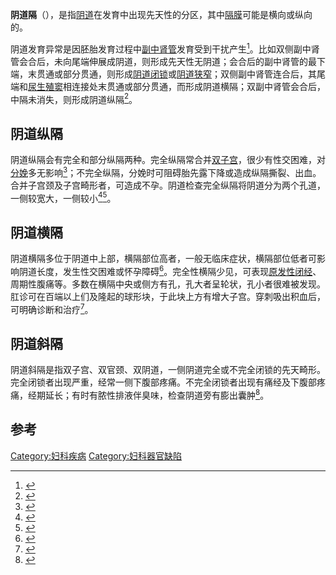 {{Infobox_Disease |
  Name           = 阴道隔 |
  Image          = Double vagina Vagina duplex from Golay 1875.png|
  Caption        = |
  DiseasesDB     = |
  ICD10          = {{ICD10|Q|52|1|Q|50}} |
  ICD9           = {{ICD9|752.49}} |
  ICDO           = |
  OMIM           = |
  MedlinePlus    = |
  eMedicineSubj  = |
  eMedicineTopic = |
  MeshID         = |
}}
'''阴道隔'''（{{lang-en|'''vaginal septum'''}}），是指[[阴道|阴道]]在发育中出现先天性的分区，其中[[隔膜|隔膜]]可能是横向或纵向的。

阴道发育异常是因胚胎发育过程中[[副中肾管|副中肾管]]发育受到干扰产生<ref>{{cite journal|author=卞美璐, 潘晓玉|title=影像学检查在女性生殖器畸形诊断中的应用价值|journal=中国实用妇科与产科杂志|volume=24|pages=181-183|url=http://www.cqvip.com/qk/90644a/200803/26714468.html|accessdate=2014-08-21|date=2008年3月|archive-date=2014-08-21|archive-url=https://web.archive.org/web/20140821213549/http://www.cqvip.com/qk/90644a/200803/26714468.html|dead-url=no}}</ref>。比如双侧副中肾管会合后，未向尾端伸展成阴道，则形成先天性无阴道；会合后的副中肾管的最下端，末贯通或部分贯通，则形成[[阴道闭锁|阴道闭锁]]或[[阴道狭窄|阴道狭窄]]；双侧副中肾管连合后，其尾端和[[尿生殖窦|尿生殖窦]]相连接处末贯通或部分贯通，而形成阴道横隔；双副中肾管会合后，中隔未消失，则形成阴道纵隔<ref>{{cite journal|author=华克勤, 陈义松|title=阴道发育异常的分类及诊治|journal=实用妇产科杂志|year=2009|volume=9|pages=513-515|url=http://www.cqvip.com/qk/95511x/200909/31461905.html|accessdate=2014-08-21|archive-date=2019-07-13|archive-url=https://web.archive.org/web/20190713053619/http://www.cqvip.com/qk/95511x/200909/31461905.html|dead-url=no}}</ref>。

==阴道纵隔==
阴道纵隔会有完全和部分纵隔两种。完全纵隔常合并[[双子宫畸形|双子宫]]，很少有性交困难，对[[分娩|分娩]]多无影响<ref>{{cite journal |author=Varras M, Akrivis C, Demou A, Kitsiou E, Antoniou N |title=Double vagina and cervix communicating bilaterally with a single uterine cavity: report of a case with an unusual congenital uterine malformation |journal=J Reprod Med |volume=52 |issue=3 |pages=238–40 |date=March 2007 |pmid=17465296}}</ref>；不完全纵隔，分娩时可阻碍胎先露下降或造成纵隔撕裂、出血。合并子宫颈及子宫畸形者，可造成不孕。阴道检查完全纵隔将阴道分为两个孔道，一侧较宽大，一侧较小<ref>{{cite journal |last=Heinonen |first=Pentti K. |title=Complete septate uterus with longitudinal vaginal septum |journal=Fertil. Steril. |volume=85 |issue=3 |pages=700–5 |date=March 2006 |pmid=16500341 |doi=10.1016/j.fertnstert.2005.08.039}}</ref><ref>{{cite journal |author=Perez-Brayfield MR, Clarke HS, Pattaras JG |title=Complete bladder, urethral, and vaginal duplication in a 50-year-old woman |journal=Urology |volume=60 |issue=3 |pages=514 |date=September 2002 |pmid=12350504 |doi=10.1016/S0090-4295(02)01808-3 |url=http://linkinghub.elsevier.com/retrieve/pii/S0090429502018083 |access-date=2014-08-21 |archive-date=2019-12-06 |archive-url=https://web.archive.org/web/20191206191858/https://linkinghub.elsevier.com/retrieve/pii/S0090429502018083 |dead-url=no }}</ref>。

==阴道横隔==
阴道横隔多位于阴道中上部，横隔部位高者，一般无临床症状，横隔部位低者可影响阴道长度，发生性交困难或怀孕障碍<ref>{{cite journal |author=Üstün Y, Üstün YE, Zeteroğlu Ş, Şahin G, Kamacı M |month= |year=2005 |title=A Case of Transverse Vaginal Septum Diagnosed During Labor |journal=Erciyes Medical Journal |volume=27 |issue=3 |pages=136–138 |url=http://tipdergisi.erciyes.edu.tr/project6/69.pdf |access-date=2014-08-21 |archive-url=https://web.archive.org/web/20120324114744/http://tipdergisi.erciyes.edu.tr/project6/69.pdf |archive-date=2012-03-24 |dead-url=yes }}</ref>。完全性横隔少见，可表现[[原发性闭经|原发性闭经]]、周期性腹痛等。多数在横隔中央或侧方有孔，孔大者呈轮状，孔小者很难被发现。肛诊可在百端以上们及隆起的球形块，于此块上方有增大子宫。穿刺吸出积血后，可明确诊断和治疗<ref>{{cite journal|author=宋俊霞, 叶寒|title=完全性阴道横隔误诊为处女膜闭|journal=实用妇产科杂志|volume=25|pages=757-757|url=http://www.cnki.com.cn/Article/CJFDTotal-SFCZ200912029.htm|accessdate=2014-08-21|date=2009年12月|archive-date=2014-08-22|archive-url=https://web.archive.org/web/20140822080658/http://www.cnki.com.cn/Article/CJFDTotal-SFCZ200912029.htm|dead-url=no}}</ref>。

==阴道斜隔==
阴道斜隔是指双子宫、双官颈、双阴道，一侧阴道完全或不完全闭锁的先天畸形。完全闭锁者出现严重{{What|病经}}，经常一侧下腹部疼痛。不完全闭锁者出现有痛经及下腹部疼痛，经期延长；有时有脓性排液伴臭味，检查阴道旁有膨出囊肿<ref>{{cite journal|author=程东红, 湛秀兰, 李美光|title=先天性阴道斜隔综合征的超声诊断|journal=中国超声医学杂志|year=2001|volume=17|issue=7|pages=540-542.|url=http://pmmp.cnki.net/Resources/CDDPdf/evd%5Cbase%5C%E4%B8%AD%E5%9B%BD%E8%B6%85%E5%A3%B0%E5%8C%BB%E5%AD%A6%E6%9D%82%E5%BF%97%5C%E7%97%85%E4%BE%8B%E5%88%86%E6%9E%90%5C%E5%85%88%E5%A4%A9%E6%80%A7%E9%98%B4%E9%81%93%E6%96%9C%E9%9A%94%E7%BB%BC%E5%90%88%E5%BE%8160116.pdf|accessdate=2014-08-21}}{{Dead link|date=2019年11月 |bot=InternetArchiveBot |fix-attempted=yes }}</ref>。

==参考==
{{reflist}}
{{女性生殖器官先天异常}}
{{DEFAULTSORT:Vaginal Septum}}

[[Category:妇科疾病|Category:妇科疾病]]
[[Category:妇科器官缺陷|Category:妇科器官缺陷]]